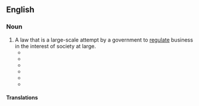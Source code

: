 ==English==
{{rfd|en}}

===Noun===
{{en-noun}}

# A law that is a large-scale attempt by a government to [[regulate]] business in the interest of society at large.
#* {{quote-journal|en|date=March 20, 1912|work=The Breeder's Gazette|title=Wisconsin Agricultural Meetings|author=J.FG. Beattie|volume=61|number=12|page=715|passage=Considerable discussion was carried on with reference to the '''red letter law''' relating to the sale of stallions within the state.}}
#* {{quote-journal|en|year=2002|work=Victoria University of Wellington Law Review|title=A Perspective on Balance and the Role of Law|author=MSR Palmer |volume=33|number=3|passage=Palmer explores this idea through well-established "black-letter" law (such as employment, taxation, and commercial law) and the less established '''"red-letter" law''' (such as human rights, indigenous peoples' rights, and constitutional design). }}
#* {{quote-book|en|year=2007| title=The McNulty Memorandum's Effect on the Right to Counsel on Corporate Investigations|author=United States, ‎United States. Congress. House. Committee on the Judiciary. Subcommittee on Crime, Terrorism, and Homeland Security | page=98| passage=And before we start, I think we are in an almost corporate crime wave. There is nobody that wants to get on top of some of the criminal activity that has been going on the last, past number of years than I do. But the advantages and the below-the-radar activity that the Department can engage in is pretty clear. You can write this in '''red letter law''' all you want. }}
#* {{quote-journal|en|year=2010|work=Albany Law Review|title=A practitioner's continued uncertainty: disclosure from nonparties|author=David L Ferstendig |volume=|number=|passage=What is perhaps more troubling is that this particular issue of nonparty disclosure is the tip of the iceberg in terms of the uncertainty under which New York lawyers practice with respect to areas that should be "'''red letter law'''."}}
#* {{quote-journal|en|year=2012|work=Canterbury Law Review|title=A seismic shift: public participation in the legislative response to the Canterbury earthquakes|author=Megan Gall |volume=|number=|passage=The overall sentiment that prevailed throughout the passage of the Bill was that there was no place for "pontificating about '''red letter law'''"}}
#* {{quote-book|en|year=2015| title=The Monster Theory: Setting the Boundaries of Corporate Financial Malpractice (Inaugural Lecture, University of Lagos Faculty of Law)|author=JE Abugu | page=| passage=This will elevate code provisions to '''red letter law''' that can be enforced not only by regulatory authorities but also by shareholders and other stakeholders in the corporate enterprise. }}

====Translations====
{{trans-top|law to regulate business}}
{{trans-mid}}
{{trans-bottom}}